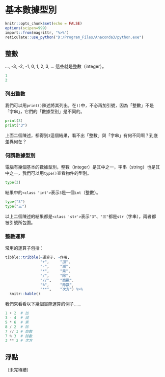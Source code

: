 # 基本數據型別

```r
knitr::opts_chunk$set(echo = FALSE)
options(scipen=999)
import::from(magrittr, "%>%")
reticulate::use_python("D:/Program_Files/Anaconda3/python.exe")
```


## 整數

..., -3, -2, -1, 0, 1, 2, 3, ... 這些就是整數（integer）。

```python
1
2
```

### 列出整數

我們可以用`print()`陳述將其列出，在`()`中，不必再加引號，因為「整數」不是「字串」，它們的「數據型別」是不同的。

```python
print(3)
print("3")
```

上面二個陳述，都得到`3`這個結果，看不出「整數」與「字串」有何不同啊？到底差異何在？

### 何謂數據型別

電腦有幾個基本的數據型別，整數（integer）是其中之一，字串（string）也是其中之一，我們可以用`type()`查看物件的型別。

```python
type(3)
```

結果中的`<class 'int'>`表示`3`是一個`int`（整數）。

```python
type("3")
type("三")
```

以上二個陳述的結果都是`<class 'str'>`表示`"3"`、`"三"`都是`str`（字串），兩者都被引號所包圍。


### 整數運算

常用的運算子包括：
```r
tibble::tribble(~運算子, ~作用,
                "+",     "加",
                "-",     "減",
                "*",     "乘",
                "/",     "除",
                "//",    "商數",
                "%",     "餘數",
                "**",    "次方") %>% 
  knitr::kable()
```

我們來看看以下幾個實際運算的例子......

```python
1 + 2  # 加
3 - 4  # 減
5 * 6  # 乘
8 / 2  # 除
7 // 3 # 商數
7 % 3  # 餘數
3 ** 2 # 次方
```


## 浮點

（未完待續）

